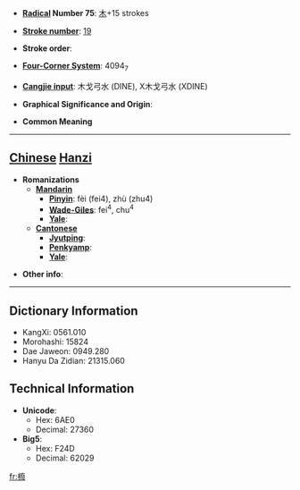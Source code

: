 * '''[[Wiktionary:Chinese radical index| Radical]] Number 75''': [[Wiktionary:Chinese radical index 木|木]]+15 strokes

* '''[[Wiktionary:Chinese total strokes index|Stroke number]]''': [[Wiktionary:Chinese total strokes index 19|19]]

* '''Stroke order''': 

* '''[[Wiktionary:Chinese four corner index|Four-Corner System]]''': 4094<sub>7</sub>

* '''[[Wiktionary:Chinese Cangjie index|Cangjie input]]''': 木戈弓水 (DINE), X木戈弓水 (XDINE)

* '''Graphical Significance and Origin''': 

* '''Common Meaning'''

----

== [[Chinese]] [[Hanzi]] ==

* '''Romanizations'''
** '''[[Mandarin]]'''
*** '''[[Pinyin]]''': fèi (fei4), zhù (zhu4)
*** '''[[Wade-Giles]]''': fei<sup>4</sup>, chu<sup>4</sup>
*** '''[[Yale]]''': 
** '''[[Cantonese]]'''
*** '''[[Jyutping]]''':
*** '''[[Penkyamp]]''': 
*** '''[[Yale]]''': 

* '''Other info''': 

----

== Dictionary Information ==

* KangXi: 0561.010
* Morohashi: 15824
* Dae Jaweon: 0949.280
* Hanyu Da Zidian: 21315.060

== Technical Information ==

* '''Unicode''':
** Hex: 6AE0
** Decimal: 27360
* '''Big5''':
** Hex: F24D
** Decimal: 62029

[[fr:櫠]]